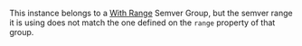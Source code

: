 This instance belongs to a [With Range](/syncpack/config/semver-groups/with-range) Semver Group, but the semver range it is using does not match the one defined on the `range` property of that group.
